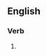 ==English==

===Verb===
{{en-verb|serialises|serialising|serialised|serialised}}

# {{UK}} {{alternative spelling of|[[serialize]]}}
